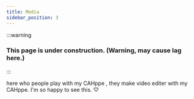 ```yaml
---
title: Media
sidebar_position: 3
---
```






:::warning

### This page is under construction. (Warning, may cause lag here.)

:::

here who people play with my CAHppe , they make video editer with my CAHppe. I'm so happy to see this. ♡

<ReactPlayer controls url='https://www.youtube.com/watch?v=yUHxDVpMYA0'/>
<ReactPlayer controls url='https://www.youtube.com/watch?v=YudSUTqlhZE'/>
<ReactPlayer controls url='https://www.youtube.com/watch?v=2S_y0q47jPI'/>
<ReactPlayer controls url='https://youtu.be/HFpFyapoKc0?si=4KpS8018agXenz4d'/>
<ReactPlayer controls url='https://youtu.be/77nxcWzRjFQ?si=4nuzNzZ-32SUwPjk'/>

<TwitterEmbed tweetId="1826651935354851775"  theme="dark"/>
<TwitterEmbed tweetId="1828278568234754503"  theme="dark"/>
<TwitterEmbed tweetId="1791102339551768905"  theme="dark"/>
<TwitterEmbed tweetId="1827358059808878997"  theme="dark"/>
<TwitterEmbed tweetId="1826596308670709969"  theme="dark"/>
<TwitterEmbed tweetId="1826031079834505420"  theme="dark"/>
<TwitterEmbed tweetId="1826019611059564872"  theme="dark"/>
<TwitterEmbed tweetId="1825980999739781347"  theme="dark"/>
<TwitterEmbed tweetId="1825329967322042550"  theme="dark"/>
<TwitterEmbed tweetId="1825008386888585452"  theme="dark"/>
<TwitterEmbed tweetId="1824605113941635307"  theme="dark"/>
<TwitterEmbed tweetId="1824600388303290719"  theme="dark"/>
<TwitterEmbed tweetId="1821318853781287046"  theme="dark"/>
<TwitterEmbed tweetId="1786132469365854517"  theme="dark"/>
<TwitterEmbed tweetId="1785726237769433529"  theme="dark"/>
<TwitterEmbed tweetId="1780913339377582297"  theme="dark"/>
<TwitterEmbed tweetId="1777018507030573211"  theme="dark"/>
<TwitterEmbed tweetId="1776339027970715839"  theme="dark"/>
<TwitterEmbed tweetId="1773254011879104593"  theme="dark"/>
<TwitterEmbed tweetId="1773197219593589198"  theme="dark"/>
<TwitterEmbed tweetId="1772915901366436086"  theme="dark"/>
<TwitterEmbed tweetId="1765178249171116497"  theme="dark"/>
<TwitterEmbed tweetId="1764457455440871469"  theme="dark"/>
<TwitterEmbed tweetId="1764317630377111657"  theme="dark"/>
<TwitterEmbed tweetId="1764069045807038747"  theme="dark"/>
<TwitterEmbed tweetId="1763854911437987904"  theme="dark"/>
<TwitterEmbed tweetId="1763795404926108155"  theme="dark"/>
<TwitterEmbed tweetId="1762160596475416846"  theme="dark"/>
<TwitterEmbed tweetId="1760754716022067263"  theme="dark"/>
<TwitterEmbed tweetId="1760598036827213857"  theme="dark"/>
<TwitterEmbed tweetId="1760172790777541093"  theme="dark"/>
<TwitterEmbed tweetId="1759643324636364853"  theme="dark"/>
<TwitterEmbed tweetId="1759382382103179467"  theme="dark"/>
<TwitterEmbed tweetId="1759179822155378729"  theme="dark"/>
<TwitterEmbed tweetId="1758840921548902510"  theme="dark"/>
<TwitterEmbed tweetId="1758607155605676366"  theme="dark"/>
<TwitterEmbed tweetId="1758173162787820016"  theme="dark"/>
<TwitterEmbed tweetId="1757940417792709048"  theme="dark"/>
<TwitterEmbed tweetId="1757930727109272021"  theme="dark"/>
<TwitterEmbed tweetId="1757688219448324350"  theme="dark"/>
<TwitterEmbed tweetId="1757632099308208219"  theme="dark"/>
<TwitterEmbed tweetId="1757250188115120500"  theme="dark"/>
<TwitterEmbed tweetId="1757108497131467234"  theme="dark"/>
<TwitterEmbed tweetId="1757074835136479644"  theme="dark"/>
<TwitterEmbed tweetId="1756816671556223013"  theme="dark"/>
<TwitterEmbed tweetId="1756349420944175265"  theme="dark"/>
<TwitterEmbed tweetId="1755529879087407361"  theme="dark"/>
<TwitterEmbed tweetId="1755517145771921594"  theme="dark"/>
<TwitterEmbed tweetId="1755011435254439958"  theme="dark"/>
<TwitterEmbed tweetId="1754684493024124952"  theme="dark"/>
<TwitterEmbed tweetId="1754603202903736405"  theme="dark"/>
<TwitterEmbed tweetId="1754600235467166125"  theme="dark"/>
<TwitterEmbed tweetId="1754507932677394767"  theme="dark"/>
<TwitterEmbed tweetId="1753812863246803259"  theme="dark"/>
<TwitterEmbed tweetId="1753187254892183736"  theme="dark"/>
<TwitterEmbed tweetId="1752840217612935393"  theme="dark"/>
<TwitterEmbed tweetId="1752059713892532574"  theme="dark"/>